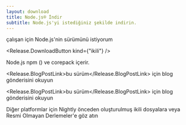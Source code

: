 ```yaml
---
layout: download
title: Node.js® İndir
subtitle: Node.js'yi istediğiniz şekilde indirin.
---
```


<section>
  <Release.VersionDropdown /> çalışan <Release.OperatingSystemDropdown /> için Node.js'nin <Release.BitnessDropdown /> sürümünü istiyorum

  <Release.DownloadButton kind={"ikili"} />
</section>

<section>
  Node.js <LinkWithArrow href="https://npmjs.com">npm</LinkWithArrow> (<Release.NpmVersion />) ve corepack içerir.

  <Release.BlogPostLink>bu sürüm</Release.BlogPostLink> için blog gönderisini okuyun

  <Release.BlogPostLink>bu sürüm</Release.BlogPostLink> için blog gönderisini
  okuyun

  Diğer platformlar için <LinkWithArrow href="https://nodejs.org/download/nightly/">Nightly</LinkWithArrow> önceden oluşturulmuş ikili dosyalara veya <LinkWithArrow href="https://unofficial-builds.nodejs.org/download/">Resmi Olmayan Derlemeler</LinkWithArrow>'e göz atın
</section>
